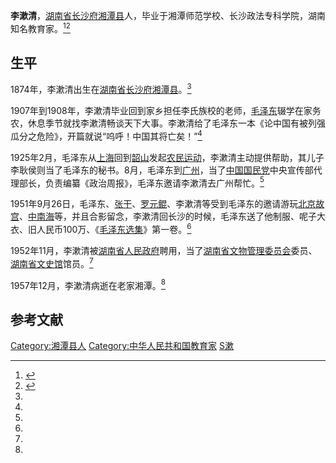 {{Infobox person
| 图像       = 
| 图像说明   = 
| 姓名       = 李漱清<br>李吉力
| 英文名     = 
| 原文名     = 
| 本名       = 
| 字         = 
| 号         = 
| 出生日期   = 1874年
| 出生地     = {{QING-1862}}[[湖南省|湖南省]][[长沙府|长沙府]][[湘潭县|湘潭县]]
| 死亡日期   = {{death year and age|1957|1874}}
| 死亡地     = {{CHN}}[[湖南省|湖南省]][[湘潭县|湘潭县]]
| 政党       = 
| 政治运动   = 
| 国籍       = {{PRC}}
| 籍贯       = <!-- （仅限部分地区人士使用） -->
| 别名       = 
| 种族       = [[汉族|汉族]]
| 语言       = 汉语
| 母校       = 湘潭师范学校<br>长沙政法专科学院
| 职业       = 教育家
| 活跃时期   = 
| 机构       = 
| 研究领域   = 
| 知名于     = 
| 知名作品   = 
| 宗教信仰   = 
| 配偶       = <!--{{marriage|姓名|年份}} -->
| 伴侣       = 
| 子女       = 李耿侯
| 父母       = 
| 亲属       = 
| 呼号       = 
| 受影响于   = 
| 影响于     = 
| 获奖       = <!--  {{Awards|award= |year= |title= }} -->
| 网站       = <!-- {{URL| }} -->
| 签名       = 
}}
'''李漱清'''{{BD|1874年||1957年||catIdx=L李}}，[[湖南人|湖南省]][[长沙府|长沙府]][[湘潭县|湘潭县]]人，毕业于湘潭师范学校、长沙政法专科学院，湖南知名教育家。<ref name="fish ">{{cite web|url=http://www.nen.com.cn/72351236656988160/20070121/2134415.shtml|title=李漱清 影响毛泽东的“激进派教师”|date=2007-01-21|accessdate=2013-10-31|work=|deadurl=yes|archiveurl=https://web.archive.org/web/20131102203629/http://www.nen.com.cn/72351236656988160/20070121/2134415.shtml|archivedate=2013-11-02}}</ref><ref name="bull">{{cite news |author1=刘建强 |title=毛泽东与两位邻居的情谊 |url=http://dangshi.people.com.cn/n1/2016/0726/c85037-28584034.html |accessdate=2021-01-24 |work=人民网 |date=2016-07-26 |archive-date=2017-09-15 |archive-url=https://web.archive.org/web/20170915152751/http://dangshi.people.com.cn/n1/2016/0726/c85037-28584034.html |dead-url=no }}</ref>

==生平==
1874年，李漱清出生在[[湖南人|湖南省]][[长沙府|长沙府]][[湘潭县|湘潭县]]。<ref name="bull" />

1907年到1908年，李漱清毕业回到家乡担任李氏族校的老师，[[毛泽东|毛泽东]]辍学在家务农，休息季节就找李漱清畅谈天下大事。李漱清给了毛泽东一本《论中国有被列强瓜分之危险》，开篇就说“呜呼！中国其将亡矣！”<ref name="bull"/>

1925年2月，毛泽东从[[上海市|上海]]回到[[韶山|韶山]]发起[[农民运动|农民运动]]，李漱清主动提供帮助，其儿子李耿侯则当了毛泽东的秘书。8月，毛泽东到[[广州市|广州]]，当了[[中国国民党|中国国民党]]中央宣传部代理部长，负责编纂《政治周报》，毛泽东邀请李漱清去广州帮忙。<ref name="bull"/>

1951年9月26日，毛泽东、[[张干|张干]]、[[罗元鲲|罗元鲲]]、李漱清等受到毛泽东的邀请游玩[[北京市|北京]][[故宫|故宫]]、[[中南海|中南海]]等，并且合影留念，李漱清回长沙的时候，毛泽东送了他制服、呢子大衣、旧人民币100万、《[[毛泽东选集|毛泽东选集]]》第一卷。<ref name="bull"/>

1952年11月，李漱清被[[湖南省人民政府|湖南省人民政府]]聘用，当了[[湖南省文物管理委员会|湖南省文物管理委员会]]委员、[[湖南省文史馆|湖南省文史馆]]馆员。<ref name="bull" />

1957年12月，李漱清病逝在老家湘潭。<ref name="bull" />

==参考文献==
{{reflist}}

{{DEFAULTSORT:Li李}}
[[Category:湘潭县人|Category:湘潭县人]]
[[Category:中华人民共和国教育家|Category:中华人民共和国教育家]]
[[Category:李姓|S漱]]